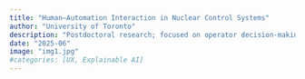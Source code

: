 ```yaml
---
title: "Human–Automation Interaction in Nuclear Control Systems"
author: "University of Toronto"
description: "Postdoctoral research; focused on operator decision-making and interface design for safety-critical nuclear systems. "
date: "2025-06"
image: "img1.jpg"
#categories: [UX, Explainable AI]
---
```

